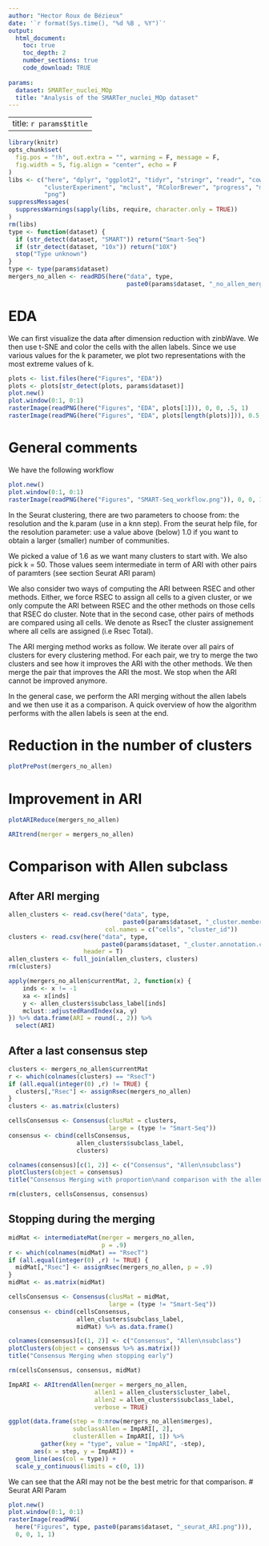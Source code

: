```yaml
---
author: "Hector Roux de Bézieux"
date: '`r format(Sys.time(), "%d %B , %Y")`'
output:
  html_document:
    toc: true
    toc_depth: 2
    number_sections: true
    code_download: TRUE
    
params:
  dataset: SMARTer_nuclei_MOp 
  title: "Analysis of the SMARTer_nuclei_MOp dataset"
---
```

---
title: `r params$title`
---

```r
library(knitr)
opts_chunk$set(
  fig.pos = "!h", out.extra = "", warning = F, message = F,
  fig.width = 5, fig.align = "center", echo = F
)
libs <- c("here", "dplyr", "ggplot2", "tidyr", "stringr", "readr", "cowplot",
          "clusterExperiment", "mclust", "RColorBrewer", "progress", "merger",
          "png")
suppressMessages(
  suppressWarnings(sapply(libs, require, character.only = TRUE))
)
rm(libs)
type <- function(dataset) {
  if (str_detect(dataset, "SMART")) return("Smart-Seq")
  if (str_detect(dataset, "10x")) return("10X")
  stop("Type unknown")
}
type <- type(params$dataset)
mergers_no_allen <- readRDS(here("data", type,
                                 paste0(params$dataset, "_no_allen_mergers.rds")))
```

# EDA

We can first visualize the data after dimension reduction with zinbWave. We then use t-SNE and color the cells with the allen labels. Since we use various values for the k parameter, we plot two representations with the most extreme values of k.

```r
plots <- list.files(here("Figures", "EDA"))
plots <- plots[str_detect(plots, params$dataset)]
plot.new()
plot.window(0:1, 0:1)
rasterImage(readPNG(here("Figures", "EDA", plots[1])), 0, 0, .5, 1)
rasterImage(readPNG(here("Figures", "EDA", plots[length(plots)])), 0.5, 0, 1, 1)
```


# General comments

We have the following workflow

```r
plot.new()
plot.window(0:1, 0:1)
rasterImage(readPNG(here("Figures", "SMART-Seq_workflow.png")), 0, 0, 1, 1)
```

In the Seurat clustering, there are two parameters to choose from: the resolution and the k.param (use in a knn step). From the seurat help file, for the resolution parameter: use a value above (below) 1.0 if you want to obtain a larger (smaller) number of communities.

We picked a value of 1.6 as we want many clusters to start with. We also pick k = 50. Those values seem intermediate in term of ARI with other pairs of paramters (see section Seurat ARI param)

We also consider two ways of computing the ARI between RSEC and other methods. Either, we force RSEC to assign all cells to a given cluster, or we only compute the ARI between RSEC and the other methods on those cells that RSEC do cluster. Note that in the second case, other pairs of methods are compared using all cells. We denote as RsecT the cluster assignement where all cells are assigned (i.e Rsec Total). 

The ARI merging method works as follow. We iterate over all pairs of clusters for every clustering method. For each pair, we try to merge the two clusters and see how it improves the ARI with the other methods. We then merge the pair that improves the ARI the most. We stop when the ARI cannot be improved anymore.

In the general case, we perform the ARI merging without the allen labels and we then use it as a comparison. A quick overview of how the algorithm performs with the allen labels is seen at the end.

# Reduction in the number of clusters

```r
plotPrePost(mergers_no_allen)
```

# Improvement in ARI

```r
plotARIReduce(mergers_no_allen)
```


```r
ARItrend(merger = mergers_no_allen)
```

# Comparison with Allen subclass

## After ARI merging

```r
allen_clusters <- read.csv(here("data", type,
                                paste0(params$dataset, "_cluster.membership.csv")),
                           col.names = c("cells", "cluster_id"))
clusters <- read.csv(here("data", type,
                          paste0(params$dataset, "_cluster.annotation.csv")),
                     header = T)
allen_clusters <- full_join(allen_clusters, clusters)
rm(clusters)

apply(mergers_no_allen$currentMat, 2, function(x) {
    inds <- x != -1
    xa <- x[inds]
    y <- allen_clusters$subclass_label[inds]
    mclust::adjustedRandIndex(xa, y)
}) %>% data.frame(ARI = round(., 2)) %>%
  select(ARI)
```

## After a last consensus step

```r
clusters <- mergers_no_allen$currentMat
r <- which(colnames(clusters) == "RsecT")
if (all.equal(integer(0) ,r) != TRUE) {
  clusters[,"Rsec"] <- assignRsec(mergers_no_allen) 
}
clusters <- as.matrix(clusters) 

cellsConsensus <- Consensus(clusMat = clusters,
                            large = (type != "Smart-Seq"))
consensus <- cbind(cellsConsensus,
                   allen_clusters$subclass_label,
                   clusters)

colnames(consensus)[c(1, 2)] <- c("Consensus", "Allen\nsubclass")
plotClusters(object = consensus)
title("Consensus Merging with proportion\nand comparison with the allen subclass.")

rm(clusters, cellsConsensus, consensus)
```

## Stopping during the merging

```r
midMat <- intermediateMat(merger = mergers_no_allen,
                          p = .9)
r <- which(colnames(midMat) == "RsecT")
if (all.equal(integer(0) ,r) != TRUE) {
  midMat[,"Rsec"] <- assignRsec(mergers_no_allen, p = .9)
}
midMat <- as.matrix(midMat)

cellsConsensus <- Consensus(clusMat = midMat,
                            large = (type != "Smart-Seq"))
consensus <- cbind(cellsConsensus,
                   allen_clusters$subclass_label,
                   midMat) %>% as.data.frame()

colnames(consensus)[c(1, 2)] <- c("Consensus", "Allen\nsubclass")
plotClusters(object = consensus %>% as.matrix())
title("Consensus Merging when stopping early")

rm(cellsConsensus, consensus, midMat)
```

```r
ImpARI <- ARItrendAllen(merger = mergers_no_allen,
                        allen1 = allen_clusters$cluster_label,
                        allen2 = allen_clusters$subclass_label,
                        verbose = TRUE)

ggplot(data.frame(step = 0:nrow(mergers_no_allen$merges),
                  subclassAllen = ImpARI[, 2],
                  clusterAllen = ImpARI[, 1]) %>%
         gather(key = "type", value = "ImpARI", -step),
       aes(x = step, y = ImpARI)) +
  geom_line(aes(col = type)) +
  scale_y_continuous(limits = c(0, 1))
```

We can see that the ARI may not be the best metric for that comparison.
# Seurat ARI Param

```r
plot.new()
plot.window(0:1, 0:1)
rasterImage(readPNG(
  here("Figures", type, paste0(params$dataset, "_seurat_ARI.png"))),
  0, 0, 1, 1)
```
